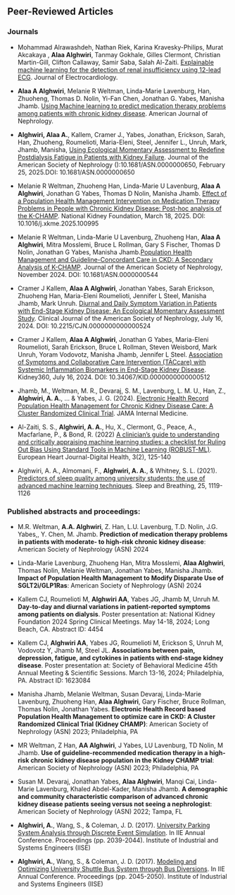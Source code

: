 ## Peer-Reviewed Articles

### Journals

-   Mohammad Alrawashdeh, Nathan Riek, Karina Kravesky-Philips, Murat Akcakaya , **Alaa Alghwiri**, Tanmay Gokhale, Gilles Clermont, Christian Martin-Gill, Clifton Callaway, Samir Saba, Salah Al-Zaiti. [Explainable machine learning for the detection of renal insufficiency using 12-lead ECG](https://www.sciencedirect.com/science/article/abs/pii/S0022073625001001?via%3Dihub). Journal of Electrocardiology.

-   **Alaa A Alghwiri**, Melanie R Weltman, Linda-Marie Lavenburg, Han, Zhuoheng, Thomas D. Nolin, Yi-Fan Chen, Jonathan G. Yabes, Manisha Jhamb. [Using Machine learning to predict medication therapy problems among patients with chronic kidney disease](https://karger.com/ajn/article-abstract/doi/10.1159/000546540/929024/Using-Machine-Learning-to-Predict-Medication). American Journal of Nephrology.

-   **Alghwiri, Alaa A.**, Kallem, Cramer J., Yabes, Jonathan, Erickson, Sarah, Han, Zhuoheng, Roumelioti, Maria-Eleni, Steel, Jennifer L., Unruh, Mark, Jhamb, Manisha, [Using Ecological Momentary Assessment to Redefine Postdialysis Fatigue in Patients with Kidney Failure](https://journals.lww.com/jasn/pages/articleviewer.aspx?year=9900&issue=00000&article=00570&type=Abstract). Journal of the American Society of Nephrology ():10.1681/ASN.0000000650, February 25, 2025.DOI: 10.1681/ASN.0000000650

-   Melanie R Weltman, Zhuoheng Han, Linda-Marie U Lavenburg, **Alaa A Alghwiri**, Jonathan G Yabes, Thomas D Nolin, Manisha Jhamb. [Effect of a Population Health Management Intervention on Medication Therapy Problems in People with Chronic Kidney Disease: Post-hoc analysis of the K-CHAMP](https://www.kidneymedicinejournal.org/article/S2590-0595(25)00031-7/fulltext). National Kidney Foundation, March 18, 2025. DOI: 10.1016/j.xkme.2025.100995

-   Melanie R Weltman, Linda-Marie U Lavenburg, Zhuoheng Han, **Alaa A Alghwiri**, Mitra Mosslemi, Bruce L Rollman, Gary S Fischer, Thomas D Nolin, Jonathan G Yabes, Manisha Jhamb.[Population Health Management and Guideline-Concordant Care in CKD: A Secondary Analysis of K-CHAMP](https://journals.lww.com/jasn/abstract/9900/population_health_management_and.471.aspx). Journal of the American Society of Nephrology, November 2024. DOI: 10.1681/ASN.0000000544

-   Cramer J Kallem, **Alaa A Alghwiri**, Jonathan Yabes, Sarah Erickson, Zhuoheng Han, Maria-Eleni Roumelioti, Jennifer L Steel, Manisha Jhamb, Mark Unruh. [Diurnal and Daily Symptom Variation in Patients with End-Stage Kidney Disease: An Ecological Momentary Assessment Study](https://journals.lww.com/cjasn/fulltext/2024/10000/diurnal_and_daily_symptom_variation_in_patients.10.aspx). Clinical Journal of the American Society of Nephrology, July 16, 2024. DOI: 10.2215/CJN.0000000000000524

-   Cramer J Kallem, **Alaa A Alghwiri**, Jonathan G Yabes, Maria-Eleni Roumelioti, Sarah Erickson, Bruce L Rollman, Steven Weisbord, Mark Unruh, Yoram Vodovotz, Manisha Jhamb, Jennifer L Steel. [Association of Symptoms and Collaborative Care Intervention (TĀCcare) with Systemic Inflammation Biomarkers in End-Stage Kidney Disease](https://journals.lww.com/kidney360/abstract/9900/association_of_symptoms_and_collaborative_care.431.aspx). Kidney360, July 16, 2024. DOI: 10.34067/KID.0000000000000512

-   Jhamb, M., Weltman, M. R., Devaraj, S. M., Lavenburg, L. M. U., Han, Z., **Alghwiri, A. A.**, ... & Yabes, J. G. (2024). [Electronic Health Record Population Health Management for Chronic Kidney Disease Care: A Cluster Randomized Clinical Trial](https://jamanetwork.com/journals/jamainternalmedicine/article-abstract/2817606). JAMA Internal Medicine.

-   Al-Zaiti, S. S., **Alghwiri, A. A.**, Hu, X., Clermont, G., Peace, A., Macfarlane, P., & Bond, R. (2022) [A clinician’s guide to understanding and critically appraising machine learning studies: a checklist for Ruling Out Bias Using Standard Tools in Machine Learning (ROBUST-ML)](https://academic.oup.com/ehjdh/article/3/2/125/6567505). European Heart Journal-Digital Health, 3(2), 125-140

-   Alghwiri, A. A., Almomani, F., **Alghwiri, A. A.**, & Whitney, S. L. (2021). [Predictors of sleep quality among university students: the use of advanced machine learning techniques](https://link.springer.com/article/10.1007/s11325-020-02150-w). Sleep and Breathing, 25, 1119-1126

### Published abstracts and proceedings:

-   M.R. Weltman, **A.A. Alghwiri**, Z. Han, L.U. Lavenburg, T.D. Nolin, J.G. Yabes,, Y. Chen, M. Jhamb. **Prediction of medication therapy problems in patients with moderate- to high-risk chronic kidney disease**: American Society of Nephrology (ASN) 2024

-   Linda-Marie Lavenburg, Zhuoheng Han, Mitra Mosslemi, **Alaa Alghwiri**, Thomas Nolin, Melanie Weltman, Jonathan Yabes, Manisha Jhamb. **Impact of Population Health Management to Modify Disparate Use of SGLT2i/GLP1Ras**: American Society of Nephrology (ASN) 2024

-   Kallem CJ, Roumelioti M, **Alghwiri AA**, Yabes JG, Jhamb M, Unruh M. **Day-to-day and diurnal variations in patient-reported symptoms among patients on dialysis**. Poster presentation at: National Kidney Foundation 2024 Spring Clinical Meetings. May 14-18, 2024; Long Beach, CA. Abstract ID: 4454

-   Kallem CJ, **Alghwiri AA**, Yabes JG, Roumelioti M, Erickson S, Unruh M, Vodovotz Y, Jhamb M, Steel JL. **Associations between pain, depression, fatigue, and cytokines in patients with end-stage kidney disease**. Poster presentation at: Society of Behavioral Medicine 45th Annual Meeting & Scientific Sessions. March 13-16, 2024; Philadelphia, PA. Abstract ID: 1623084

-   Manisha Jhamb, Melanie Weltman, Susan Devaraj, Linda-Marie Lavenburg, Zhuoheng Han, **Alaa Alghwiri**, Gary Fischer, Bruce Rollman, Thomas Nolin, Jonathan Yabes. **Electronic Health Record based Population Health Management to optimize care in CKD: A Cluster Randomized Clinical Trial (Kidney CHAMP)**: American Society of Nephrology (ASN) 2023; Philadelphia, PA

-   MR Weltman, Z Han, **AA Alghwiri**, J Yabes, LU Lavenburg, TD Nolin, M Jhamb. **Use of guideline-recommended medication therapy in a high-risk chronic kidney disease population in the Kidney CHAMP trial**: American Society of Nephrology (ASN) 2023; Philadelphia, PA

-   Susan M. Devaraj, Jonathan Yabes, **Alaa Alghwiri**, Manqi Cai, Linda-Marie Lavenburg, Khaled Abdel-Kader, Manisha Jhamb. **A demographic and community characteristic comparison of advanced chronic kidney disease patients seeing versus not seeing a nephrologist**: American Society of Nephrology (ASN) 2022; Tampa, FL

-   **Alghwiri, A.**, Wang, S., & Coleman, J. D. (2017). [University Parking System Analysis through Discrete Event Simulation](https://www.proquest.com/openview/1bb9ff8c47fc346eb92027ee4a7e6d6d/1?pq-origsite=gscholar&cbl=51908). In IIE Annual Conference. Proceedings (pp. 2039-2044). Institute of Industrial and Systems Engineers (IISE)

-   **Alghwiri, A.**, Wang, S., & Coleman, J. D. (2017). [Modeling and Optimizing University Shuttle Bus System through Bus Diversions](https://www.proquest.com/openview/74104a40bb8800da7bd6b257a3e082c5/1?pq-origsite=gscholar&cbl=51908). In IIE Annual Conference. Proceedings (pp. 2045-2050). Institute of Industrial and Systems Engineers (IISE)
